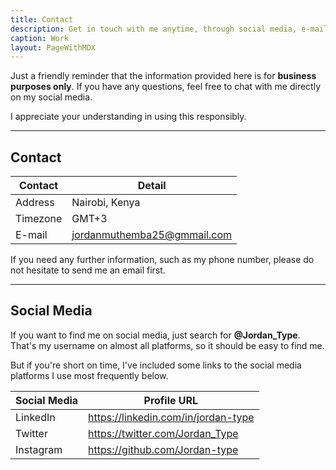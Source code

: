 ```yaml
---
title: Contact
description: Get in touch with me anytime, through social media, e-mail, or phone number.
caption: Work
layout: PageWithMDX
---
```


Just a friendly reminder that the information provided here is for **business purposes only**. If you have any questions, feel free to chat with me directly on my social media.

I appreciate your understanding in using this responsibly.

---

## Contact

| Contact  | Detail                       |
| -------- | ---------------------------- |
| Address  | Nairobi, Kenya               |
| Timezone | GMT+3                        |
| E-mail   | jordanmuthemba25@gmmail.com  |

If you need any further information, such as my phone number, please do not hesitate to send me an email first.

---

## Social Media

If you want to find me on social media, just search for **@Jordan_Type**. That's my username on almost all platforms, so it should be easy to find me.

But if you're short on time, I've included some links to the social media platforms I use most frequently below.


| Social Media | Profile URL                         |
| ------------ | ----------------------------------- |
| LinkedIn     | https://linkedin.com/in/jordan-type |
| Twitter      | https://twitter.com/Jordan_Type     |
| Instagram    | https://github.com/Jordan-type      |
